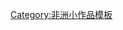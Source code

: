 {{asbox
| image     = Flag of Cameroon.svg
| pix       = 35
| subject   = 
| qualifier = 與[[喀麥隆]]相關
| category  = 喀麥隆小作品
| tempsort  =  
| name      = Template:Cameroon-stub
}}
<noinclude>
[[Category:非洲小作品模板]]
</noinclude>